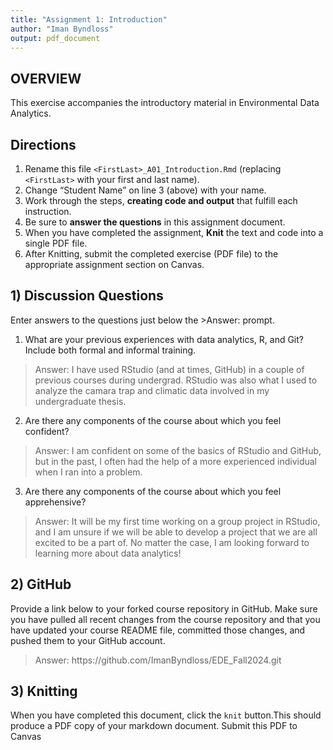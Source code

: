 ```yaml
---
title: "Assignment 1: Introduction"
author: "Iman Byndloss"
output: pdf_document
---
```


## OVERVIEW

This exercise accompanies the introductory material in Environmental Data Analytics. 

## Directions
1.  Rename this file `<FirstLast>_A01_Introduction.Rmd` (replacing `<FirstLast>` with your first and last name).
2.  Change "Student Name" on line 3 (above) with your name.
3.  Work through the steps, **creating code and output** that fulfill each instruction.
4.  Be sure to **answer the questions** in this assignment document.
5.  When you have completed the assignment, **Knit** the text and code into a single PDF file.
6.  After Knitting, submit the completed exercise (PDF file) to the appropriate assignment section on Canvas.


## 1) Discussion Questions
Enter answers to the questions just below the >Answer: prompt.

1. What are your previous experiences with data analytics, R, and Git? Include both formal and informal training.

> Answer: I have used RStudio (and at times, GitHub) in a couple of previous courses during undergrad. RStudio was also what I used to analyze the camara trap and climatic data involved in my undergraduate thesis.

2. Are there any components of the course about which you feel confident?

> Answer: I am confident on some of the basics of RStudio and GitHub, but in the past, I often had the help of a more experienced individual when I ran into a problem.

3. Are there any components of the course about which you feel apprehensive?

> Answer: It will be my first time working on a group project in RStudio, and I am unsure if we will be able to develop a project that we are all excited to be a part of. No matter the case, I am looking forward to learning more about data analytics! 


## 2) GitHub

Provide a link below to your forked course repository in GitHub. Make sure you have pulled all recent changes from the course repository and that you have updated your course README file, committed those changes, and pushed them to your GitHub account. 

> Answer: https://github.com/ImanByndloss/EDE_Fall2024.git

## 3) Knitting
When you have completed this document, click the `knit` button.This should produce a PDF copy of your markdown document. Submit this PDF to Canvas 
